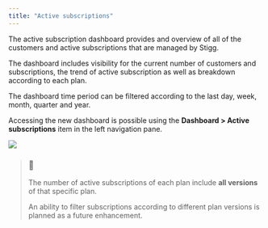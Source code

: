```yaml
---
title: "Active subscriptions"
---
```


The active subscription dashboard provides and overview of all of the customers and active subscriptions that are managed by Stigg.

The dashboard includes visibility for the current number of customers and subscriptions, the trend of active subscription as well as breakdown according to each plan.

The dashboard time period can be filtered according to the last day, week, month, quarter and year.

Accessing the new dashboard is possible using the **Dashboard > Active subscriptions** item in the left navigation pane.

![](/images/9d02d5d-Screen_Shot_2022-10-03_at_14.34.17.png)

> ### 📘
> 
> The number of active subscriptions of each plan include **all versions** of that specific plan. 
> 
> An ability to filter subscriptions according to different plan versions is planned as a future enhancement.